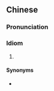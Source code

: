 {{also|没精打彩}}
==Chinese==
{{zh-forms|s=没精打彩}}

===Pronunciation===
{{zh-pron
|m=méijīngdǎcǎi
|cat=id
}}

===Idiom===
{{zh-idiom}}

# {{zh-alt-form|沒精打彩|[[listless]]; [[lackadaisical]]}}

====Synonyms====
* {{zh-l|無精打采}}